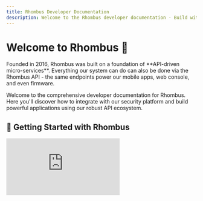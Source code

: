 ```yaml
---
title: Rhombus Developer Documentation
description: Welcome to the Rhombus developer documentation - Build with our API-first security platform
---
```



# Welcome to Rhombus 👋

<Callout type="info" title="API-First Architecture">
Founded in 2016, Rhombus was built on a foundation of **API-driven micro-services**. Everything our system can do can also be done via the Rhombus API - the same endpoints power our mobile apps, web console, and even firmware.
</Callout>

Welcome to the comprehensive developer documentation for Rhombus. Here you'll discover how to integrate with our security platform and build powerful applications using our robust API ecosystem.

## 🎥 Getting Started with Rhombus

<div className="aspect-video max-w-4xl mx-auto my-8">
  <iframe 
    className="w-full h-full rounded-lg shadow-lg"
    src="https://www.youtube.com/embed/7CbqXlYp3YU"
    title="Rhombus API Introduction"
    frameBorder="0"
    allow="accelerometer; autoplay; clipboard-write; encrypted-media; gyroscope; picture-in-picture"
    allowFullScreen
  />
</div>

## 🚀 Why Choose Rhombus API?

<div className="grid grid-cols-1 md:grid-cols-2 gap-6 my-8">
  <div className="p-6 border rounded-lg">
    <div className="flex items-center gap-3 mb-3">
      <div className="w-8 h-8 bg-blue-100 rounded-full flex items-center justify-center">
        🏗️
      </div>
      <h3 className="text-lg font-semibold">API-First Design</h3>
    </div>
    <div className="text-gray-600">Every feature is API-accessible from day one. Our internal tools use the same APIs you'll integrate with.</div>
  </div>
  
  <div className="p-6 border rounded-lg">
    <div className="flex items-center gap-3 mb-3">
      <div className="w-8 h-8 bg-green-100 rounded-full flex items-center justify-center">
        📋
      </div>
      <h3 className="text-lg font-semibold">OpenAPI 3.0</h3>
    </div>
    <div className="text-gray-600">Human and machine-readable specifications with client library support for most programming languages.</div>
  </div>
  
  <div className="p-6 border rounded-lg">
    <div className="flex items-center gap-3 mb-3">
      <div className="w-8 h-8 bg-purple-100 rounded-full flex items-center justify-center">
        🔒
      </div>
      <h3 className="text-lg font-semibold">Enterprise Security</h3>
    </div>
    <div className="text-gray-600">Certificate-based and token-based authentication options with comprehensive security features.</div>
  </div>
  
  <div className="p-6 border rounded-lg">
    <div className="flex items-center gap-3 mb-3">
      <div className="w-8 h-8 bg-orange-100 rounded-full flex items-center justify-center">
        ⚡
      </div>
      <h3 className="text-lg font-semibold">JSON over HTTPS</h3>
    </div>
    <div className="text-gray-600">Simple, standardized communication using JSON payloads over secure HTTPS POST requests.</div>
  </div>
</div>

## 🛠 What's Available

<Cards>
  <Card 
    title="🚀 Quick Start Guide" 
    description="Get your first API call working in minutes with step-by-step instructions"
    href="/docs/api/v1/getting-started" 
  />
  <Card 
    title="🔐 Authentication" 
    description="Learn certificate-based and token-based authentication methods"
    href="/docs/api/v1/authentication" 
  />
  <Card 
    title="📚 API Reference v1" 
    description="Complete API documentation with endpoints, parameters, and examples"
    href="/docs/api/v1/getting-started" 
  />
  <Card 
    title="📖 OpenAPI Specification" 
    description="Download our machine-readable API specification for code generation"
    href="https://api2.rhombussystems.com/api/openapi/public.json"
    external
  />
</Cards>

## 🔧 Integration Options

<Tabs items={['HTTP Client', 'Generated SDKs', 'cURL Examples']}>
<Tab value="HTTP Client">
```javascript
// JavaScript/Node.js example
const response = await fetch('https://api2.rhombussystems.com/api/endpoint', {
  method: 'POST',
  headers: {
    'Content-Type': 'application/json',
    'x-auth-scheme': 'api-token',
    'x-auth-apikey': 'YOUR_API_KEY'
  },
  body: JSON.stringify({
    // Your request data
  })
});

const data = await response.json();
```
</Tab>
<Tab value="Generated SDKs">
```bash
# Generate client libraries using OpenAPI Generator
openapi-generator-cli generate \
  -i https://api2.rhombussystems.com/api/openapi/public.json \
  -g python \
  -o ./rhombus-python-client

# Or use other generators: java, csharp, go, php, etc.
```
</Tab>
<Tab value="cURL Examples">
```bash
# Basic API request with token authentication
curl -X POST \
  -H "Content-Type: application/json" \
  -H "x-auth-scheme: api-token" \
  -H "x-auth-apikey: YOUR_API_KEY" \
  -d '{"key": "value"}' \
  https://api2.rhombussystems.com/api/endpoint
```
</Tab>
</Tabs>

## 🏁 Quick Start Path

<Steps>
<Step>
### Get Your API Credentials

Navigate to the [Rhombus Console](https://console.rhombussystems.com/settings/api-management/) and generate your first API key. Choose between token-based (easier) or certificate-based (more secure) authentication.

</Step>

<Step>
### Make Your First Request

Test your connection with a simple API call to verify your authentication setup is working correctly.

</Step>

<Step>
### Explore the Documentation

Browse our comprehensive API reference to discover all available endpoints and capabilities for your integration.

</Step>

<Step>
### Join the Community

Connect with other developers, ask questions, and share your experiences in our developer community.

</Step>
</Steps>

## 💬 Developer Community

<Callout type="info" title="Connect with Fellow Developers">
Join our vibrant developer community at **[rhombus.community](https://rhombus.community)** to get help, share experiences, and stay updated with the latest developments.
</Callout>

### What You'll Find in Our Community:

- **🤝 Developer Support** - Get help from Rhombus engineers and experienced community members
- **📢 Product Updates** - Stay informed about new API features and platform updates  
- **💡 Integration Examples** - Share and discover real-world implementation patterns
- **🔧 Troubleshooting** - Collaborative problem-solving for integration challenges
- **📚 Best Practices** - Learn from successful deployments and optimization techniques

<div className="bg-gradient-to-r from-blue-50 to-purple-50 border border-blue-200 rounded-lg p-6 my-6">
  <div className="flex items-start gap-4">
    <div className="w-10 h-10 bg-blue-500 rounded-full flex items-center justify-center flex-shrink-0">
      <span className="text-white font-bold">?</span>
    </div>
    <div>
      <h3 className="text-lg font-semibold text-gray-900 mb-2">Have Questions?</h3>
      <span className="text-gray-700 mb-4 block">
        Our community is the fastest way to get answers from both Rhombus engineers and fellow developers who have solved similar challenges.
      </span>
      <a 
        href="https://rhombus.community"
        target="_blank"
        rel="noopener noreferrer"
        className="inline-flex items-center px-4 py-2 bg-blue-600 text-white rounded-md hover:bg-blue-700 transition-colors"
      >
        Visit Community →
      </a>
    </div>
  </div>
</div>

## 🔗 Essential Resources

<div className="grid grid-cols-1 md:grid-cols-3 gap-4 my-6">
  <a href="https://rhombus.community" target="_blank" rel="noopener noreferrer" className="block p-4 border rounded-lg hover:border-blue-300 hover:shadow-md transition-all">
    <div className="flex items-center gap-3">
      <span className="text-2xl">👥</span>
      <div>
        <div className="font-medium">Developer Community</div>
        <div className="text-sm text-gray-600">Join discussions and get support</div>
      </div>
    </div>
  </a>
  
  <a href="https://console.rhombussystems.com" target="_blank" rel="noopener noreferrer" className="block p-4 border rounded-lg hover:border-blue-300 hover:shadow-md transition-all">
    <div className="flex items-center gap-3">
      <span className="text-2xl">🖥️</span>
      <div>
        <div className="font-medium">Rhombus Console</div>
        <div className="text-sm text-gray-600">Manage API keys and settings</div>
      </div>
    </div>
  </a>
  
  <a href="https://api2.rhombussystems.com/api/openapi/public.json" target="_blank" rel="noopener noreferrer" className="block p-4 border rounded-lg hover:border-blue-300 hover:shadow-md transition-all">
    <div className="flex items-center gap-3">
      <span className="text-2xl">📋</span>
      <div>
        <div className="font-medium">OpenAPI Spec</div>
        <div className="text-sm text-gray-600">Machine-readable API specification</div>
      </div>
    </div>
  </a>
</div>

## 🌟 Ready to Build?

Whether you're building a simple integration or a complex security platform, Rhombus provides the tools and community support you need to succeed. Start with our Quick Start Guide and join thousands of developers already building with Rhombus.

<Cards>
  <Card 
    title="🏃‍♂️ Start Building Now" 
    description="Follow our quick start guide and make your first API call"
    href="/docs/api/v1/getting-started" 
  />
  <Card 
    title="💬 Ask Questions" 
    description="Join our community and get help from experts"
    href="https://rhombus.community"
    external
  />
</Cards>
